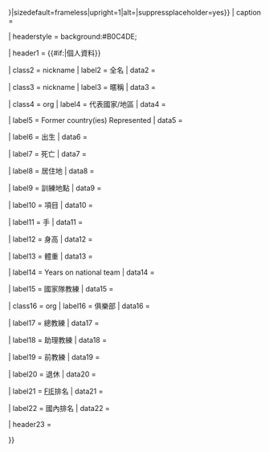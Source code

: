 {{Infobox
| bodyclass   = vcard

| aboveclass  = fn
| above       = {{{name<includeonly>|{{PAGENAME}}</includeonly>}}}

| image       = {{#invoke:InfoboxImage|InfoboxImage|image={{{image|}}}|size={{{image_size|{{{imagesize|}}}}}}|sizedefault=frameless|upright=1|alt={{{alt|}}}|suppressplaceholder=yes}}
| caption     = {{{caption<includeonly>|</includeonly>}}}

| headerstyle = background:#B0C4DE;

| header1     = {{#if:{{{image<includeonly>|</includeonly>}}}|個人資料}}

| class2      = nickname
| label2      = 全名
| data2       = {{{fullname<includeonly>|</includeonly>}}}

| class3      = nickname
| label3      = 暱稱
| data3       = {{{nickname<includeonly>|</includeonly>}}}

| class4      = org
| label4      = 代表國家/地區
| data4       = {{{country<includeonly>|</includeonly>}}}

| label5      = Former country(ies) Represented
| data5       = {{{formercountry<includeonly>|</includeonly>}}}

| label6     = 出生
| data6      = {{br separated entries|{{{birth_date<includeonly>|</includeonly>}}}|{{{birth_place<includeonly>|</includeonly>}}} }} 

| label7     = 死亡
| data7      = {{br separated entries|{{{death_date<includeonly>|</includeonly>}}}|{{{death_place<includeonly>|</includeonly>}}} }} 

| label8      = 居住地
| data8       = {{{residence<includeonly>|</includeonly>}}}

| label9      = 訓練地點
| data9       = {{{training<includeonly>|</includeonly>}}}

| label10     = 項目
| data10      = {{{weapon<includeonly>|</includeonly>}}}

| label11     = 手
| data11      = {{{hand<includeonly>|</includeonly>}}}

| label12     = 身高
| data12      = {{{height<includeonly>|</includeonly>}}}

| label13     = 體重
| data13      = {{{weight<includeonly>|</includeonly>}}}

| label14     = Years on national team
| data14      = {{{natlteam<includeonly>|</includeonly>}}}

| label15     = 國家隊教練
| data15      = {{{natlcoach<includeonly>|</includeonly>}}}

| class16     = org
| label16     = 俱樂部
| data16      = {{{club<includeonly>|</includeonly>}}}

| label17     = 總教練
| data17      = {{{headcoach<includeonly>|</includeonly>}}}

| label18     = 助理教練
| data18      = {{{assistcoach<includeonly>|</includeonly>}}}

| label19     = 前教練
| data19      = {{{formercoach<includeonly>|</includeonly>}}}

| label20     = 退休
| data20      = {{{retired<includeonly>|</includeonly>}}}

| label21     = [[FIE]]排名
| data21      = {{{fieranking<includeonly>|</includeonly>}}}

| label22     = 國內排名
| data22      = {{{domesticranking<includeonly>|</includeonly>}}}

| header23    = {{Infobox medal templates
  |medals = {{{medaltemplates<includeonly>|</includeonly>}}}
  |expand = {{{show-medals|}}}
  }}

}}<noinclude>
{{Documentation}}
<!-- PLEASE ADD THIS TEMPLATE'S CATEGORIES AND INTERWIKIS TO THE /doc SUBPAGE, THANKS -->
</noinclude>